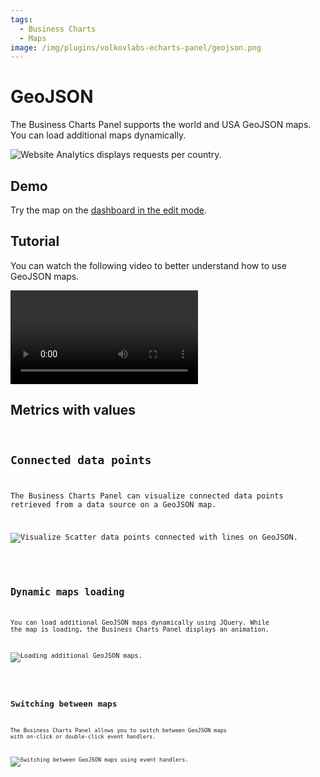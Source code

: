```yaml
---
tags:
  - Business Charts
  - Maps
image: /img/plugins/volkovlabs-echarts-panel/geojson.png
---
```



# GeoJSON

The Business Charts Panel supports the world and USA GeoJSON maps. You can load additional maps dynamically.

<Image
  title="Website Analytics displays requests per country."
  src="/img/plugins/volkovlabs-echarts-panel/geojson.png"
/>

## Demo

Try the map on the [dashboard in the edit mode](https://echarts.volkovlabs.io/d/X1mkMIFVz/geo-map?orgId=1&editPanel=11).

## Tutorial

You can watch the following video to better understand how to use GeoJSON maps.

<Video
  src="https://www.youtube.com/embed/0EyFmMlIXPo"
  title="How to tell the story with Grafana dashboard. Business Charts, Bar Chart, Logs, and Heatmap."
/>

## Metrics with values

<Code
  url="https://github.com/VolkovLabs/volkovlabs.io/blob/main/docs/volkovlabs-echarts-panel/js/geojson.js"
  language="js"
/>

## Connected data points

The Business Charts Panel can visualize connected data points retrieved from a data source on a GeoJSON map.

<Image
  title="Visualize Scatter data points connected with lines on GeoJSON."
  src="/img/plugins/volkovlabs-echarts-panel/geojson-scatter.png"
/>

<Code
  url="https://github.com/VolkovLabs/volkovlabs.io/blob/main/docs/volkovlabs-echarts-panel/js/geojson-scatter.js"
  language="js"
/>

## Dynamic maps loading

You can load additional GeoJSON maps dynamically using JQuery. While the map is loading, the Business Charts Panel displays an animation.

<Image
  title="Loading additional GeoJSON maps."
  src="/img/plugins/volkovlabs-echarts-panel/geojson-alaska.png"
/>

<Code
  url="https://github.com/VolkovLabs/volkovlabs.io/blob/main/docs/volkovlabs-echarts-panel/js/geojson-alaska.js"
  language="js"
/>

## Switching between maps

The Business Charts Panel allows you to switch between GeoJSON maps with on-click or double-click event handlers.

<Image
  title="Switching between GeoJSON maps using event handlers."
  src="/img/plugins/volkovlabs-echarts-panel/geojson-onclick.png"
/>

<Code
  url="https://github.com/VolkovLabs/volkovlabs.io/blob/main/docs/volkovlabs-echarts-panel/js/geojson-onclick.js"
  language="js"
/>
